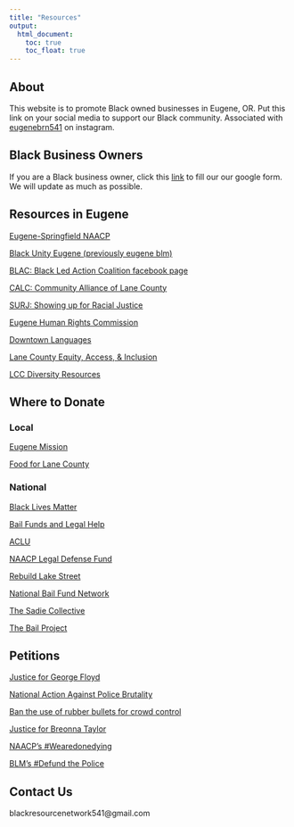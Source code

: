 ```yaml
---
title: "Resources"
output:
  html_document:
    toc: true
    toc_float: true
---
```

## **About**

This website is to promote Black owned businesses in Eugene, OR. Put this link on your social media to support our Black community. Associated with [eugenebrn541](https://www.instagram.com/eugenebrn541/) on instagram.

## **Black Business Owners**

If you are a Black business owner, click this [link](https://docs.google.com/forms/d/1e7nEvFQVpagAC_ZzlDfW_Rm4X396wPdgyj8i8J1lNzM) to fill our our google form. We will update as much as possible.

## **Resources in Eugene**

[Eugene-Springfield NAACP](https://naacplanecounty.org)

[Black Unity Eugene (previously eugene blm)](https://instagram.com/we_are_blackunity?igshid=mmkpkj0lahlx)

[BLAC: Black Led Action Coalition facebook page](https://www.facebook.com/blackledactioncoalition/?hc_ref=ARRq4Yv6WuxZ1Jse3HPi-M_TcWfUdPO7xGcGhhT9HP9f0owdyCsy6c-SUpL3qwfcuPg&fref=nf&__tn__=kC-R)

[CALC: Community Alliance of Lane County](http://www.calclane.org/)

[SURJ: Showing up for Racial Justice](https://www.showingupforracialjustice.org/chapters-and-affiliates.html)

[Eugene Human Rights Commission](https://www.eugene-or.gov/526/Human-Rights-Commission)

[Downtown Languages](https://downtownlanguages.org/)

[Lane County Equity, Access, & Inclusion](https://www.lanecounty.org/government/county_departments/county_administration/equity_access_and_inclusion)

[LCC Diversity Resources](https://libraryguides.lanecc.edu/culturalcomp)

## **Where to Donate**

### Local

[Eugene Mission](https://www.eugenemission.org/ways-to-give/donate-items/)

[Food for Lane County](https://foodforlanecounty.org/donate/donate-food/)

### National

[Black Lives Matter](https://secure.actblue.com/donate/ms_blm_homepage_2019)

[Bail Funds and Legal Help](https://docs.google.com/document/d/1CjZMORRVuv-I-qo4B0YfmOTqIOa3GUS207t5iuLZmyA/edit)

[ACLU](https://action.aclu.org/give/now?)

[NAACP Legal Defense Fund](https://www.naacpldf.org/about-us/)

[Rebuild Lake Street](https://www.welovelakestreet.com)

[National Bail Fund Network](https://www.communityjusticeexchange.org/nbfn-directory)

[The Sadie Collective](https://www.sadiecollective.org/donate)

[The Bail Project](https://secure.givelively.org/donate/the-bail-project)




## **Petitions**

[Justice for George Floyd](https://www.justiceforbigfloyd.com)

[National Action Against Police Brutality](https://www.change.org/p/national-action-against-police-brutality-and-murder)

[Ban the use of rubber bullets for crowd control](https://www.change.org/p/un-and-us-government-ban-the-use-of-rubber-bullets?recruiter=922712485&recruited_by_id=62d8f120-fdb6-11e8-8dbd-0dee42fd9442&utm_source=share_petition&utm_medium=copylink&utm_campaign=petition_dashboard)

[Justice for Breonna Taylor](https://www.change.org/p/andy-beshear-justice-for-breonna-taylor?utm_content=cl_sharecopy_22077589_en-US%3Av4&recruiter=319353471&recruited_by_id=129af720-1490-11e5-9c6e-8515d331dad3&utm_source=share_petition&utm_medium=copylink&utm_campaign=psf_combo_share_initial&utm_term=50bd38eb3cd647ea9681819861c8f293)

[NAACP's #Wearedonedying](https://www.naacp.org/campaigns/we-are-done-dying/)

[BLM's #Defund the Police](https://blacklivesmatter.com/defundthepolice/)

## **Contact Us**
blackresourcenetwork541@gmail.com
